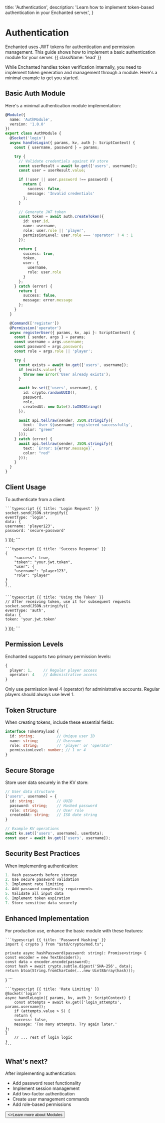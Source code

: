   title: 'Authentication',
  description:
    'Learn how to implement token-based authentication in your Enchanted server.',
}

# Authentication

Enchanted uses JWT tokens for authentication and permission management. This guide shows how to implement a basic authentication module for your server. {{ className: 'lead' }}

<Note>
  While Enchanted handles token verification internally, you need to implement token generation and management through a module. Here's a minimal example to get you started.
</Note>

## Basic Auth Module

Here's a minimal authentication module implementation:

```typescript {{ title: 'modules/AuthModule.ts' }}
@Module({
  name: 'AuthModule',
  version: '1.0.0'
})
export class AuthModule {
  @Socket('login')
  async handleLogin({ params, kv, auth }: ScriptContext) {
    const { username, password } = params;

    try {
      // Validate credentials against KV store
      const userResult = await kv.get(['users', username]);
      const user = userResult.value;

      if (!user || user.password !== password) {
        return {
          success: false,
          message: 'Invalid credentials'
        };
      }

      // Generate JWT token
      const token = await auth.createToken({
        id: user.id,
        name: username,
        role: user.role || 'player',
        permissionLevel: user.role === 'operator' ? 4 : 1
      });

      return {
        success: true,
        token,
        user: {
          username,
          role: user.role
        }
      };
    } catch (error) {
      return {
        success: false,
        message: error.message
      };
    }
  }

  @Command(['register'])
  @Permission('operator')
  async registerUser({ params, kv, api }: ScriptContext) {
    const { sender, args } = params;
    const username = args.username;
    const password = args.password;
    const role = args.role || 'player';

    try {
      const exists = await kv.get(['users', username]);
      if (exists.value) {
        throw new Error('User already exists');
      }

      await kv.set(['users', username], {
        id: crypto.randomUUID(),
        password,
        role,
        createdAt: new Date().toISOString()
      });

      await api.tellraw(sender, JSON.stringify({
        text: `User ${username} registered successfully`,
        color: "green"
      }));
    } catch (error) {
      await api.tellraw(sender, JSON.stringify({
        text: `Error: ${error.message}`,
        color: "red"
      }));
    }
  }
}
```

## Client Usage

To authenticate from a client:

<CodeGroup>

    ```typescript {{ title: 'Login Request' }}
    socket.send(JSON.stringify({
    eventType: 'login',
    data: {
    username: 'player123',
    password: 'secure-password'
}
}));
    ```

    ```typescript {{ title: 'Success Response' }}
    {
        "success": true,
        "token": "your.jwt.token",
        "user": {
        "username": "player123",
        "role": "player"
    }
    }
    ```

    ```typescript {{ title: 'Using the Token' }}
    // After receiving token, use it for subsequent requests
    socket.send(JSON.stringify({
    eventType: 'auth',
    data: {
    token: 'your.jwt.token'
}
}));
    ```

</CodeGroup>

## Permission Levels

Enchanted supports two primary permission levels:

```typescript {{ title: 'Permission Levels' }}
{
  player: 1,     // Regular player access
  operator: 4    // Administrative access
}
```

<Note>
    Only use permission level 4 (operator) for administrative accounts. Regular players should always use level 1.
</Note>

## Token Structure

When creating tokens, include these essential fields:

```typescript {{ title: 'Token Payload' }}
interface TokenPayload {
  id: string;          // Unique user ID
  name: string;        // Username
  role: string;        // 'player' or 'operator'
  permissionLevel: number; // 1 or 4
}
```

## Secure Storage

Store user data securely in the KV store:

```typescript {{ title: 'KV Storage Structure' }}
// User data structure
['users', username] = {
  id: string;          // UUID
  password: string;    // Hashed password
  role: string;        // User role
  createdAt: string;   // ISO date string
}

// Example KV operations
await kv.set(['users', username], userData);
const user = await kv.get(['users', username]);
```

## Security Best Practices

When implementing authentication:

```typescript {{ title: 'Security Checklist' }}
1. Hash passwords before storage
2. Use secure password validation
3. Implement rate limiting
4. Add password complexity requirements
5. Validate all input data
6. Implement token expiration
7. Store sensitive data securely
```

## Enhanced Implementation

For production use, enhance the basic module with these features:

<CodeGroup>

    ```typescript {{ title: 'Password Hashing' }}
    import { crypto } from "$std/crypto/mod.ts";

    private async hashPassword(password: string): Promise<string> {
    const encoder = new TextEncoder();
    const data = encoder.encode(password);
    const hash = await crypto.subtle.digest('SHA-256', data);
    return btoa(String.fromCharCode(...new Uint8Array(hash)));
}
    ```

    ```typescript {{ title: 'Rate Limiting' }}
    @Socket('login')
    async handleLogin({ params, kv, auth }: ScriptContext) {
        const attempts = await kv.get(['login_attempts', params.username]);
        if (attempts.value > 5) {
        return {
        success: false,
        message: 'Too many attempts. Try again later.'
    };
    }
        // ... rest of login logic
    }
    ```

</CodeGroup>

## What's next?

After implementing authentication:

- Add password reset functionality
- Implement session management
- Add two-factor authentication
- Create user management commands
- Add role-based permissions

<div className="not-prose">
    <Button href="/modules" variant="text" arrow="right">
        <>Learn more about Modules</>
    </Button>
</div>
